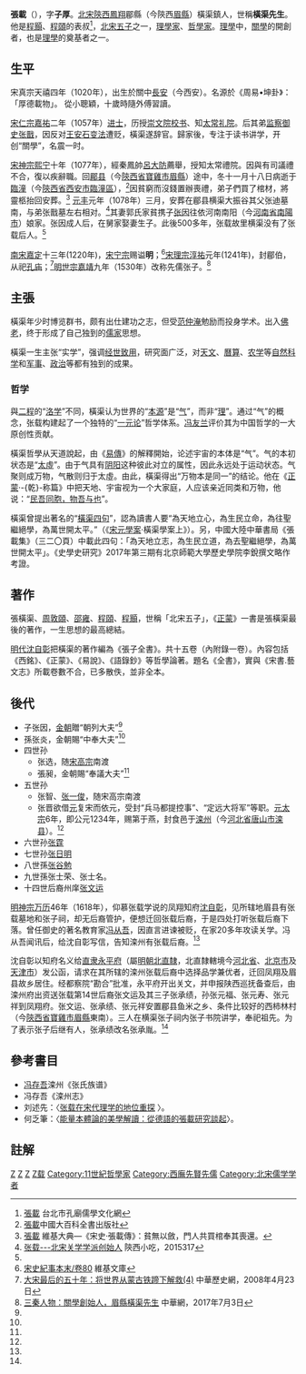 {{東亞男性歷史人物
|名稱=张载
|身份=<!-- 朝代＋某某家 -->北宋理学家、哲学家
|前任= 
|繼任= 
|畫像=[[File:張載.jpg|235px]]
|說明=
|姓=张
|名=载
|姓名=
|字=子厚
|官職=
|封爵=
|封號=郿伯
|御稱號<!--日本皇族之稱號-->=
|宮號1<!--日本皇族之宮號-->=
|宮號2<!--朝鮮王族之宮號-->=
|封地=
|神號=
|尊號=
|乳名<!--日本、朝鮮、琉球以外人物用-->=
|幼名<!--日本人用-->=
|兒名<!--朝鮮人用-->=
|童名<!--琉球人用-->=
|小字=
|號=
|法號=
|院號=
|其他名號=
|族裔 = [[汉族|汉族]]
|旗籍 =<!--清朝旗人專用-->
|氏族 =
|出生年=1020年
|出生地=[[北宋|北宋]][[陝西|陝西]][[凤翔府|鳳翔]]郿縣（今陝西[[眉縣|眉縣]]）橫渠鎮
|婚年=
|逝世年=宋熙寧十年十一月十八日(1077年12月6日)
|逝世地=[[潼关|潼关]]
|諡號=[[明|明]]
|墳墓=
|父親=张迪<ref name="xw">[https://xw.qq.com/rufodao/20170424018936/RUF2017042401893600 张载：“四为”“六有” 泽被后世] {{Wayback|url=https://xw.qq.com/rufodao/20170424018936/RUF2017042401893600 |date=20171210015702 }}騰訊網，2017年4月24日</ref>
|嫡母=陸氏<ref name="xw"/>
|母親=
|元配=郭氏<ref name="culture">[http://culture.china.com.cn/guoxue/2010-08/20/content_20755832.htm 理学家张载的守墓人] {{Wayback|url=http://culture.china.com.cn/guoxue/2010-08/20/content_20755832.htm |date=20171210071550 }}文化中國，2010年8月20日</ref>
|正室=
|妻=
|繼室=
|平妻=
|側室=
|元配之父=
|元配之嫡母=
|元配之母=
|正室之父=
|正室之嫡母=
|正室之母=
|妻之父=
|妻之嫡母=
|妻之母=
|繼室之父=
|繼室之嫡母=
|繼室之母=
|平妻之父=
|平妻之嫡母=
|平妻之母=
|兄弟=張戬<ref name="xw"/>
|姊妹=
|嫡兄弟=
|嫡姊妹=
|庶兄弟=
|庶姊妹=
|同胞兄弟=
|同胞姊妹=
|異母兄弟=
|異母姊妹=
|異父兄弟=
|異父姊妹=
|繼兄弟=
|繼姊妹=
|子=张因<ref name="culture"/>
|女=
|嫡子=
|嫡女=
|庶子=
|庶女=
|養子=
|養女=
|繼子=
|繼女=
|著作= 《[[正蒙|正蒙]]》
|注釋=
}}
{{儒学}}
'''張載'''（{{bd|1020年||1077年|12月6日}}），字'''子厚'''。[[北宋|北宋]][[陝西|陝西]][[凤翔府|鳳翔]]郿縣（今陝西[[眉縣|眉縣]]）橫渠鎮人，世稱'''橫渠先生'''。他是[[程顥|程顥]]、[[程頤|程頤]]的表叔<ref>[https://www.tctcc.taipei/zh-tw/C/Sage/Confucian/2/6/107.htm 張載] {{Wayback|url=https://www.tctcc.taipei/zh-tw/C/Sage/Confucian/2/6/107.htm |date=20171209204101 }}台北市孔廟儒學文化網</ref>，[[北宋五子|北宋五子]]之一，[[理學家|理學家]]、[[哲學家|哲學家]]。[[理學|理學]]中，[[关中学派|關學]]的開創者，也是[[理學|理學]]的奠基者之一。

== 生平 ==
宋真宗天禧四年（1020年），出生於關中[[長安|長安]]（今西安）。名源於《周易•坤卦》：「厚德載物」。 從小聰穎，十歲時隨外傅習讀。

[[宋仁宗|宋仁宗]][[嘉祐|嘉祐]]二年（1057年）[[进士|进士]]，历授[[崇文院|崇文院]][[校书|校书]]、知[[太常礼院|太常礼院]]。后其弟[[监察御史|监察御史]][[张戬|张戬]]，因反对[[王安石变法|王安石变法]]遭贬，橫渠遂辞官。歸家後，专注于读书讲学，开创“關學”，名震一时。

[[宋神宗|宋神宗]][[熙宁|熙宁]]十年（1077年），經秦鳳帥[[呂大防|呂大防]]薦舉，授知太常禮院。因與有司議禮不合，復以疾辭職。回[[郿县|郿县]]（今[[陝西省|陝西省]][[寶雞市|寶雞市]][[眉縣|眉縣]]）途中，冬十一月十八日病逝于[[臨潼|臨潼]]（今[[陝西省|陝西省]][[西安市|西安市]][[臨潼區|臨潼區]]），<ref>[http://art.tze.cn/Refbook/entryPrint.aspx?bi=m.20091201-m300-w001-005&ei=5EE15FC2740914DFE115335028B432B043D97890D6E6100510FF32DBC23D72CEA09A97A5267EDCEB&cult=TW&et=&Token=D6B51C7F5CFC9F572A8E453496D3481A 張載]中國大百科全書出版社</ref>因貧窮而沒錢置辦喪禮，弟子們買了棺材，將靈柩抬回安葬。<ref>[https://zh-classical.m.wikipedia.org/wiki/張載 張載] {{Wayback|url=https://zh-classical.m.wikipedia.org/wiki/%E5%BC%B5%E8%BC%89 |date=20210106052614 }}維基大典—《宋史·張載傳》：貧無以斂，門人共買棺奉其喪還。</ref> [[元丰_(北宋)|元丰]]元年（1078年）三月，安葬在郿县横渠大振谷其父张迪墓南，与弟张戬墓左右相对。<ref>[http://www.shanxixiaochi.com/wh/lsrw/8443.html 张载---北宋关学学派创始人] {{Wayback|url=http://www.shanxixiaochi.com/wh/lsrw/8443.html |date=20171210123855 }}陝西小吃，2015317</ref>其妻郭氏家貧携子[[张因|张因]]往依河南南阳（今[[河南省|河南省]][[南陽市|南陽市]]）娘家。张因成人后，在舅家娶妻生子。此後500多年，张载故里横渠没有了张载后人。<ref name="culture"/>

[[南宋|南宋]][[嘉定_(年号)|嘉定]]十三年(1220年)，[[宋宁宗|宋宁宗]]赐谥'''明'''；<ref>[https://zh.m.wikisource.org/zh-hant/宋史紀事本末/卷80 宋史紀事本末/卷80] {{Wayback|url=https://zh.m.wikisource.org/zh-hant/%E5%AE%8B%E5%8F%B2%E7%B4%80%E4%BA%8B%E6%9C%AC%E6%9C%AB/%E5%8D%B780 |date=20210106092955 }}維基文庫</ref>[[宋理宗|宋理宗]][[淳祐|淳祐]]元年(1241年)，封郿伯，从祀[[孔庙|孔庙]]；<ref>[http://military.china.com/zh_cn/dljl/songchao/01/11044627/20080423/14802015_3.html 大宋最后的五十年：将世界从蒙古铁蹄下解救(4)] {{Wayback|url=http://military.china.com/zh_cn/dljl/songchao/01/11044627/20080423/14802015_3.html |date=20171210123831 }}中華歷史網，2008年4月23日</ref>[[明世宗|明世宗]][[嘉靖|嘉靖]]九年（1530年）改称先儒张子。<ref>[http://3g.china.com/act/13000493_30893678.html 三秦人物：關學創始人，眉縣橫渠先生] {{Wayback|url=http://3g.china.com/act/13000493_30893678.html |date=20171210123852 }}中華網，2017年7月3日</ref>

== 主張 ==
橫渠年少时博览群书，颇有出仕建功之志，但受[[范仲淹|范仲淹]]勉励而投身学术。出入[[佛教|佛]][[道家|老]]，终于形成了自己独到的[[儒家|儒家]]思想。

橫渠一生主张“实学”，强调[[经世致用|经世致用]]，研究面广泛，对[[天文|天文]]、[[曆算|曆算]]、[[农学|农学]]等[[自然科学|自然科学]]和[[军事|军事]]、[[政治|政治]]等都有独到的成果。

=== 哲学 ===
與[[二程|二程]]的“[[洛学|洛学]]”不同，橫渠认为世界的“[[本源|本源]]”是“[[气|气]]”，而非“[[理|理]]”。通过“气”的概念，张载构建起了一个独特的“[[一元论|一元论]]”哲学体系。[[冯友兰|冯友兰]]评价其为中国哲学的一大原创性贡献。

橫渠哲學从天道說起，由《[[易傳|易傳]]》的解釋開始，论述宇宙的本体是“气”。气的本初状态是“[[太虛|太虛]]”。由于气具有[[阴阳|阴阳]]这种彼此对立的属性，因此永远处于运动状态。气聚则成万物，气散则归于太虛。由此，橫渠得出“万物本是同一”的结论。他在《[[正蒙|正蒙]]·-{乾}-称篇》中把天地、宇宙视为一个大家庭，人应该亲近同类和万物，他说：“[[民吾同胞，物吾与也|民吾同胞，物吾与也]]”。

橫渠曾提出著名的“[[橫渠四句|橫渠四句]]”，認為讀書人要“為天地立心，為生民立命，為往聖繼絕學，為萬世開太平。”（《[[宋元學案|宋元學案]]·橫渠學案上》）。另，中國大陸中華書局《張載集》（三二〇頁）中載此四句：「為天地立志，為生民立道，為去聖繼絕學，為萬世開太平」。《史學史研究》2017年第三期有北京師範大學歷史學院李銳撰文略作考證。

==著作==
張橫渠、[[周敦頤|周敦頤]]、[[邵雍|邵雍]]、[[程頤|程頤]]、[[程顥|程顥]]，世稱「北宋五子」，《[[正蒙|正蒙]]》一書是張橫渠最後的著作，一生思想的最高總結。

[[明代|明代]][[沈自彰|沈自彰]]把橫渠的著作編為《張子全書》。共十五卷（內附錄一卷）。內容包括《西銘》、《正蒙》、《易說》、《語錄鈔》等哲學論著。題名《全書》，實與《宋書.藝文志》所載卷數不合，已多散佚，並非全本。

==後代==
*子张因，[[金朝|金朝]]贈“朝列大夫”<ref name="culture"/>
*孫张炎，金朝賜“中奉大夫”<ref name="culture"/>
*四世孙
**张选，随[[宋高宗|宋高宗]]南渡
**張昶，金朝賜“奉議大夫”<ref name="culture"/>
*五世孙
**张智、[[张一俊|张一俊]]，随宋高宗南渡
**张晋欲借[[元朝|元]]复宋而依元，受封“兵马都提控事”、“定远大将军”等职。[[元太宗|元太宗]]6年，即公元1234年，赐第于燕，封食邑于[[滦州|滦州]]（今[[河北省|河北省]][[唐山市|唐山市]][[滦县|滦县]]）。<ref name="culture"/>
*六世孙[[张霆|张霆]]
*七世孙[[张日明|张日明]]
*八世孫[[张谷勉|张谷勉]]
*九世孫张士荣、张士名。
*十四世后裔州庠[[张文运|张文运]]

[[明神宗|明神宗]][[万历|万历]]46年（1618年），仰慕张载学说的凤翔知府[[沈自彰|沈自彰]]，见所辖地眉县有张载墓地和张子祠，却无后裔管护，便想迁回张载后裔，于是四处打听张载后裔下落。曾任御史的著名教育家[[冯从吾|冯从吾]]，因直言进谏被贬，在家20多年攻读关学。冯从吾闻讯后，给沈自彰写信，告知滦州有张载后裔。<ref name="culture"/>

沈自彰以知府名义给[[直隶|直隶]][[永平府|永平府]]（屬[[明朝|明朝]][[北直隸|北直隸]]，北直隸轄境今[[河北省|河北省]]、[[北京市|北京市]]及[[天津市|天津市]]）发公函，请求在其所辖的滦州张载后裔中选择品学兼优者，迁回凤翔及眉县故乡居住。经都察院“勘合”批准，永平府开出关文，并申报陕西巡抚备查后，由滦州府出资送张载第14世后裔张文运及其三子张承绩，孙张元福、张元寿、张元祥到凤翔府。张文运、张承绩、张元祥安置郿县鱼米之乡、条件比较好的西柿林村（今[[陝西省|陝西省]][[寶雞市|寶雞市]][[眉縣|眉縣]]東南）。三人在横渠张子祠内张子书院讲学，奉祀祖先。为了表示张子后继有人，张承绩改名张承胤。<ref name="culture"/>

==參考書目==
{{Wikisource author|張載 (子厚)}}
{{wikiquote|張載}}
*[[冯存吾|冯存吾]]滦州《张氏族谱》
*冯存吾《滦州志》
*刘述先：〈[http://www.nssd.org/articles/article_read.aspx?id=48080580 张载在宋代理学的地位重探] {{Wayback|url=http://www.nssd.org/articles/article_read.aspx?id=48080580 |date=20180225064921 }}〉。
*何乏筆：〈[https://web.archive.org/web/20141105065831/http://www.litphil.sinica.edu.tw/heubel/publications/3-13.pdf 能量本體論的美學解讀：從德語的張載研究談起]〉。

==註解==
{{reflist}}

{{北宋五子}}
{{Authority control}}
[[Category:宋朝理學家|Z]]
[[Category:嘉祐二年丁酉科進士|Z]]
[[Category:眉县人|Z]]
[[Category:張姓|Z载]]
[[Category:11世紀哲學家|Category:11世紀哲學家]]
[[Category:西廡先賢先儒|Category:西廡先賢先儒]]
[[Category:北宋儒学学者|Category:北宋儒学学者]]